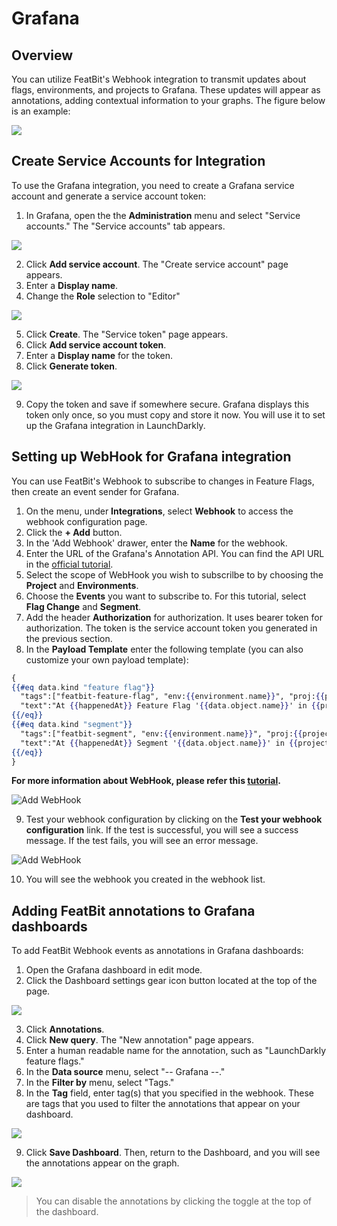 # Grafana

## Overview

You can utilize FeatBit's Webhook integration to transmit updates about flags, environments, and projects to Grafana. These updates will appear as annotations, adding contextual information to your graphs. The figure below is an example:

![](../../integrations/assets/grafana/overview.png)

## Create Service Accounts for Integration

To use the Grafana integration, you need to create a Grafana service account and generate a service account token:

1. In Grafana, open the the **Administration** menu and select "Service accounts." The "Service accounts" tab appears.

![](../../integrations/assets/grafana/add-service-account.png)

2. Click **Add service account**. The "Create service account" page appears.
3. Enter a **Display name**.
4. Change the **Role** selection to "Editor"

![](../../integrations/assets/grafana/add-service-account-2.png)

5. Click **Create**. The "Service token" page appears.
6. Click **Add service account token**.
7. Enter a **Display name** for the token.
8. Click **Generate token**.

![](../../integrations/assets/grafana/add-service-account-4.png)

9. Copy the token and save if somewhere secure. Grafana displays this token only once, so you must copy and store it now. You will use it to set up the Grafana integration in LaunchDarkly.

## Setting up WebHook for Grafana integration

You can use FeatBit's Webhook to subscribe to changes in Feature Flags, then create an event sender for Grafana.

1. On the menu, under **Integrations**, select **Webhook** to access the webhook configuration page.
2. Click the **+ Add** button. 
3. In the 'Add Webhook' drawer, enter the **Name** for the webhook.
4. Enter the URL of the Grafana's Annotation API. You can find the API URL in the [official tutorial](https://grafana.com/docs/grafana/latest/developers/http_api/annotations/).
5. Select the scope of WebHook you wish to subscrilbe to by choosing the **Project** and **Environments**.
6. Choose the **Events** you want to subscribe to. For this tutorial, select **Flag Change** and **Segment**.
7. Add the header **Authorization** for authorization. It uses bearer token for authorization. The token is the service account token you generated in the previous section.
8. In the **Payload Template** enter the following template (you can also customize your own payload template):

```handlebars
{
{{#eq data.kind "feature flag"}}
  "tags":["featbit-feature-flag", "env:{{environment.name}}", "proj:{{project.name}}"],
  "text":"At {{happenedAt}} Feature Flag '{{data.object.name}}' in {{project.name}}/{{environment.name}}: <br/> {{#each changes}}{{this}}{{#unless @last}} ; {{/unless}}{{/each}}"
{{/eq}}
{{#eq data.kind "segment"}}
  "tags":["featbit-segment", "env:{{environment.name}}", "proj:{{project.name}}"],
  "text":"At {{happenedAt}} Segment '{{data.object.name}}' in {{project.name}}/{{environment.name}}: <br/> {{#each changes}}{{this}}{{#unless @last}} ; {{/unless}}{{/each}}"
{{/eq}}
}
```

**For more information about WebHook, please refer this [tutorial](/integrations/webhooks).**

![Add WebHook](../../integrations/assets/grafana/create-webhook.png)

9. Test your webhook configuration by clicking on the **Test your webhook configuration** link. If the test is successful, you will see a success message. If the test fails, you will see an error message.

![Add WebHook](../../integrations/assets/grafana/add-annotation.png)

10. You will see the webhook you created in the webhook list.

## Adding FeatBit annotations to Grafana dashboards

To add FeatBit Webhook events as annotations in Grafana dashboards:

1. Open the Grafana dashboard in edit mode.
2. Click the Dashboard settings gear icon button located at the top of the page.

![](../../integrations/assets/grafana/annotation-1.png)

3. Click **Annotations**.
4. Click **New query**. The "New annotation" page appears.
5. Enter a human readable name for the annotation, such as "LaunchDarkly feature flags."
6. In the **Data source** menu, select "-- Grafana --."
7. In the **Filter by** menu, select "Tags."
8. In the **Tag** field, enter tag(s) that you specified in the webhook. These are tags that you used to filter the annotations that appear on your dashboard.

![](../../integrations/assets/grafana/annotation-2.png)

9. Click **Save Dashboard**. Then, return to the Dashboard, and you will see the annotations appear on the graph. 

![](../../integrations/assets/grafana/overview.png)

> You can disable the annotations by clicking the toggle at the top of the dashboard.